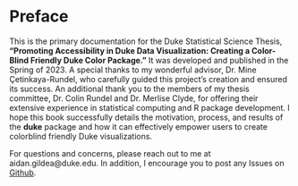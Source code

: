 # Preface {.unnumbered}

This is the primary documentation for the Duke Statistical Science Thesis, **"Promoting Accessibility in Duke Data Visualization: Creating a Color-Blind Friendly Duke Color Package."** It was developed and published in the Spring of 2023.
A special thanks to my wonderful advisor, Dr. Mine Çetinkaya-Rundel, who carefully guided this project's creation and ensured its success.
An additional thank you to the members of my thesis committee, Dr. Colin Rundel and Dr. Merlise Clyde, for offering their extensive experience in statistical computing and R package development.
I hope this book successfully details the motivation, process, and results of the **duke** package and how it can effectively empower users to create colorblind friendly Duke visualizations.

For questions and concerns, please reach out to me at aidan.gildea\@duke.edu.
In addition, I encourage you to post any Issues on [Github](https://github.com/aidangildea/duke).

